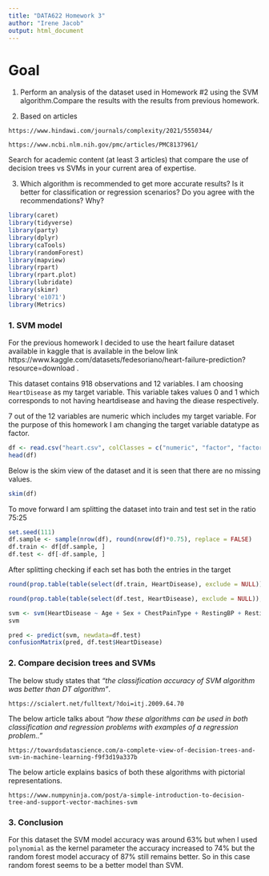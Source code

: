 ---
title: "DATA622 Homework 3"
author: "Irene Jacob"
output: html_document
---

# Goal

  1. Perform an analysis of the dataset used in Homework #2 using the SVM algorithm.Compare the results with the results from previous homework.

  2. Based on articles
  
    https://www.hindawi.com/journals/complexity/2021/5550344/ 
    
    https://www.ncbi.nlm.nih.gov/pmc/articles/PMC8137961/ 
    
Search for academic content (at least 3 articles) that compare the use of decision trees vs SVMs in your current area of expertise.
  
  3. Which algorithm is recommended to get more accurate results? Is it better for classification or regression scenarios? Do you agree with the recommendations? Why?
  
```{r, echo=FALSE, warning=FALSE, include=FALSE}

library(caret)
library(tidyverse)
library(party)
library(dplyr)
library(caTools)
library(randomForest)
library(mapview)
library(rpart)
library(rpart.plot) 
library(lubridate)
library(skimr)
library('e1071')
library(Metrics)

```

### 1. SVM model

For the previous homework I decided to use the heart failure dataset available in kaggle that is available in the below link
https://www.kaggle.com/datasets/fedesoriano/heart-failure-prediction?resource=download .

This dataset contains 918 observations and 12 variables. I am choosing `HeartDisease` as my target variable. This variable takes values 0 and 1 which corresponds to not having heartdisease and having the diease respectively.

7 out of the 12 variables are numeric which includes my target variable. For the purpose of this homework I am changing the target variable datatype as factor.

```{r load_data}

df <- read.csv("heart.csv", colClasses = c("numeric", "factor", "factor","numeric", "numeric", "numeric","factor", "numeric", "factor","numeric", "factor","factor"))
head(df)

```

Below is the skim view of the dataset and it is seen that there are no missing values.

```{r summary}

skim(df)

```

To move forward I am splitting the dataset into train and test set in the ratio 75:25

```{r split_data}

set.seed(111)
df.sample <- sample(nrow(df), round(nrow(df)*0.75), replace = FALSE)
df.train <- df[df.sample, ]
df.test <- df[-df.sample, ]

```

After splitting checking if each set has both the entries in the target

```{r proportion}

round(prop.table(table(select(df.train, HeartDisease), exclude = NULL)), 4) * 100

round(prop.table(table(select(df.test, HeartDisease), exclude = NULL)), 4) * 100

```

```{r}

svm <- svm(HeartDisease ~ Age + Sex + ChestPainType + RestingBP + RestingECG + MaxHR, data = df.train, kernel="polynomial", scale=FALSE)
svm

```

```{r}

pred <- predict(svm, newdata=df.test)
confusionMatrix(pred, df.test$HeartDisease)

```

### 2. Compare decision trees and SVMs

The below study states that *"the classification accuracy of SVM algorithm was better than DT algorithm"*. 

    https://scialert.net/fulltext/?doi=itj.2009.64.70 


The below article talks about *"how these algorithms can be used in both classification and regression problems with examples of a regression problem.."*

    https://towardsdatascience.com/a-complete-view-of-decision-trees-and-svm-in-machine-learning-f9f3d19a337b 
    
The below article explains basics of both these algorithms with pictorial representations.

    https://www.numpyninja.com/post/a-simple-introduction-to-decision-tree-and-support-vector-machines-svm
    
### 3. Conclusion

For this dataset the SVM model accuracy was around 63% but when I used `polynomial` as the kernel parameter the accuracy increased to 74% but the random forest model accuracy of 87% still remains better. So in this case random forest seems to be a better model than SVM. 
